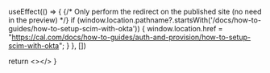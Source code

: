 
  useEffect(() => {
    {/* Only perform the redirect on the published site (no need in the preview) */}
    if (window.location.pathname?.startsWith('/docs/how-to-guides/how-to-setup-scim-with-okta')) {
      window.location.href = "https://cal.com/docs/how-to-guides/auth-and-provision/how-to-setup-scim-with-okta";
    }
  }, [])
  
  return <></>
}

<Redirect />
